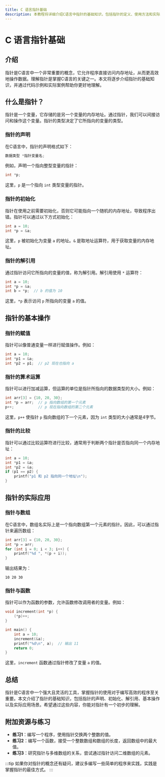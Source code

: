 ```yaml
---
title: C 语言指针基础
description: 本教程将详细介绍C语言中指针的基础知识，包括指针的定义、使用方法和实际应用场景，适合初学者学习。
---
```


# C 语言指针基础

## 介绍

指针是C语言中一个非常重要的概念，它允许程序直接访问内存地址，从而更高效地操作数据。理解指针是掌握C语言的关键之一。本文将逐步介绍指针的基础知识，并通过代码示例和实际案例帮助你更好地理解。

## 什么是指针？

指针是一个变量，它存储的是另一个变量的内存地址。通过指针，我们可以间接访问和操作这个变量。指针的类型决定了它所指向的变量的类型。

### 指针的声明

在C语言中，指针的声明格式如下：

```c
数据类型 *指针变量名;
```

例如，声明一个指向整型变量的指针：

```c
int *p;
```

这里，`p` 是一个指向 `int` 类型变量的指针。

### 指针的初始化

指针在使用之前需要初始化，否则它可能指向一个随机的内存地址，导致程序出错。指针可以通过以下方式初始化：

```c
int a = 10;
int *p = &a;
```

这里，`p` 被初始化为变量 `a` 的地址。`&` 是取地址运算符，用于获取变量的内存地址。

### 指针的解引用

通过指针访问它所指向的变量的值，称为解引用。解引用使用 `*` 运算符：

```c
int a = 10;
int *p = &a;
int b = *p;  // b 的值为 10
```

这里，`*p` 表示访问 `p` 所指向的变量 `a` 的值。

## 指针的基本操作

### 指针的赋值

指针可以像普通变量一样进行赋值操作。例如：

```c
int a = 10;
int *p1 = &a;
int *p2 = p1;  // p2 现在也指向 a
```

### 指针的算术运算

指针可以进行加减运算，但运算的单位是指针所指向的数据类型的大小。例如：

```c
int arr[3] = {10, 20, 30};
int *p = arr;  // p 指向数组的第一个元素
p++;           // p 现在指向数组的第二个元素
```

这里，`p++` 使指针 `p` 指向数组的下一个元素，因为 `int` 类型的大小通常是4字节。

### 指针的比较

指针可以通过比较运算符进行比较，通常用于判断两个指针是否指向同一个内存地址：

```c
int a = 10;
int *p1 = &a;
int *p2 = &a;
if (p1 == p2) {
    printf("p1 和 p2 指向同一个地址\n");
}
```

## 指针的实际应用

### 指针与数组

在C语言中，数组名实际上是一个指向数组第一个元素的指针。因此，可以通过指针来遍历数组：

```c
int arr[3] = {10, 20, 30};
int *p = arr;
for (int i = 0; i < 3; i++) {
    printf("%d ", *(p + i));
}
```

输出结果为：

```
10 20 30
```

### 指针与函数

指针可以作为函数的参数，允许函数修改调用者的变量。例如：

```c
void increment(int *p) {
    (*p)++;
}

int main() {
    int a = 10;
    increment(&a);
    printf("%d\n", a);  // 输出 11
    return 0;
}
```

这里，`increment` 函数通过指针修改了变量 `a` 的值。

## 总结

指针是C语言中一个强大且灵活的工具，掌握指针的使用对于编写高效的程序至关重要。本文介绍了指针的基础知识，包括指针的声明、初始化、解引用、基本操作以及实际应用场景。希望通过这些内容，你能对指针有一个初步的理解。

## 附加资源与练习

- **练习1**：编写一个程序，使用指针交换两个整数的值。
- **练习2**：编写一个函数，接受一个整数数组和数组的长度，返回数组中的最大值。
- **练习3**：研究指针与多维数组的关系，尝试通过指针访问二维数组的元素。

:::tip
如果你对指针的概念还有疑问，建议多编写一些简单的程序来实践，实践是掌握指针的最佳方式。
:::